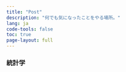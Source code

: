 ```yaml
---
title: "Post"
description: "何でも気になったことをやる場所。"
lang: ja
code-tools: false
toc: true
page-layout: full
---
```


### 統計学


